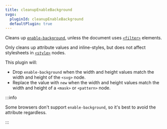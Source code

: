 ```yaml
---
title: cleanupEnableBackground
svgo:
  pluginId: cleanupEnableBackground
  defaultPlugin: true
---
```


Cleans up [`enable-background`](https://developer.mozilla.org/docs/Web/SVG/Attribute/enable-background), unless the document uses [`<filter>`](https://developer.mozilla.org/docs/Web/SVG/Element/filter) elements.

Only cleans up attribute values and inline-styles, but does not affect stylesheets in [`<style>`](https://developer.mozilla.org/docs/Web/SVG/Element/style) nodes.

This plugin will:

- Drop `enable-background` when the width and height values match the width and height of the `<svg>` node.
- Replace the value with `new` when the width and height values match the width and height of a `<mask>` or `<pattern>` node.

:::info

Some browsers don't support `enable-background`, so it's best to avoid the attribute regardless.

:::
